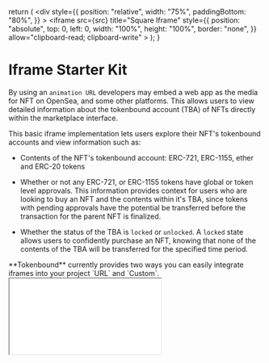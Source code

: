 

  return (
    <div
      style={{
        position: "relative",
        width: "75%",
        paddingBottom: "80%",
      }}
    >
      <iframe
        src={src}
        title="Square Iframe"
        style={{
          position: "absolute",
          top: 0,
          left: 0,
          width: "100%",
          height: "100%",
          border: "none",
        }}
        allow="clipboard-read; clipboard-write"
      ></iframe>
    </div>
  );
}

# Iframe Starter Kit

By using an `animation URL` developers may embed a web app as the media for NFT on OpenSea, and some other platforms. This allows users to view detailed information about the tokenbound account (TBA) of NFTs directly within the marketplace interface.

This basic iframe implementation lets users explore their NFT's tokenbound accounts and view information such as:

- Contents of the NFT's tokenbound account: ERC-721, ERC-1155, ether and ERC-20 tokens

- Whether or not any ERC-721, or ERC-1155 tokens have global or token level approvals. This information provides context for users who are looking to buy an NFT and the contents within it's TBA, since tokens with pending approvals have the potential be transferred before the transaction for the parent NFT is finalized.
- Whether the status of the TBA is `locked` or `unlocked`. A `locked` state allows users to confidently purchase an NFT, knowing that none of the contents of the TBA will be transferred for the specified time period.

<Callout emoji="✍🏽">
  **Tokenbound** currently provides two ways you can easily integrate iframes
  into your project `URL` and `Custom`.
</Callout>
<br />
<Iframe
  src={
    "https://iframe-tokenbound.vercel.app/0x26727ed4f5ba61d3772d1575bca011ae3aef5d36/1/1"
  }
/>
# URL Implementation

The `URL` method is recommended for NFT projects using static images for their artwork, and/or existing projects and wish to show their NFT's Tokenbound account.
This method requires updating the `animation_url` of your NFT's metadata to match this pattern:

```json
{
  "animation_url": "https://iframe-tokenbound.vercel.app/<contractAddress>/<tokenId>/<chainId>"
}
```

`contractAddress`: the contract address of the NFT collection you wish to display <br/>
`tokenId`: the token ID of the individual NFT to be rendered in the iframe <br />
`chainId`: the chain ID of where your NFT collection resides. The following tables shows currently supported chains.

| Network          | Chain ID |
| ---------------- | -------- |
| Ethereum Mainnet | 1        |
| Ethereum Goerli  | 5        |
| Polygon Mainnet  | 137      |
| Polygon Mumbai   | 80001    |
| Optimism Mainnet | 420      |

For example, using `token ID 1` from the `Sapienz` collection on mainnet `1`: [https://iframe-tokenbound.vercel.app/0x26727ed4f5ba61d3772d1575bca011ae3aef5d36/1/1](https://iframe-tokenbound.vercel.app/0x26727ed4f5ba61d3772d1575bca011ae3aef5d36/1/1)

<Callout emoji="✍🏽">
  The old url without the chain ID will still be supported. However to receive
  new features and UI updates, please point the `animation_url` to one of the
  chain IDs listed above.
</Callout>

This iframe implementation relies on Alchemy's indexer to render the NFT's media. If your project uses a custom API to render the NFT's media, use the custom implementation below.

# Custom Implementation

<Steps>

### Fork and clone the [iframe repo](https://github.com/tokenbound/iframe)

```bash copy
git clone git@github.com:githubUser/iframe.git
```

### Create a `.env.local` file and copy the variables from `.env.example`

### Create an Alchemy account and create an API key.

https://dashboard.alchemy.com/

Update your environment variables with your Alchemy

```
NEXT_PUBLIC_ALCHEMY_KEY="<alchemy_key>"
NEXT_PUBLIC_PROVIDER_ENDPOINT="https://..."
```

### Navigate to [The Graph](https://thegraph.com/studio/) studio, login and create an API key.

This is for checking token approvals. You will need to fund your account with GRT tokens.

Update `NEXT_PUBLIC_GRAPH_API_KEY` with your sub graph credentials.

```
NEXT_PUBLIC_GRAPH_API_KEY="<graph_api_key>"
```

### Use in your custom api endpoint to fetch your NFT's media

The application expects the endpoint to be: `string | string[]`, where the string is a url link to your NFT's assets. It should
dynamically have a route for each tokenId.

For example the `NEXT_PUBLIC_NFT_ENDPOINT` env variable is `https://nft-api.com/nft`. The application will then take the tokenId from the URL and make a fetch to that endpoint: `https://nft-api.com/nft/<tokenId>`.

```
...
NEXT_PUBLIC_NFT_ENDPOINT="..."
```

### Host your application

Host your application on a service provider of your choice and set your metadata server with that host.

```json
{
  "animation_url": "https://iframe-tokenbound.vercel.app/<contractAddress>/<tokenId>/<chainId>"
}
```

</Steps>
